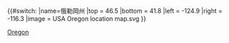 {{#switch:{{{1}}}
|name=俄勒岡州
|top = 46.5
|bottom = 41.8
|left = -124.9
|right = -116.3
|image = USA Oregon location map.svg
}}<noinclude>{{Location map/Info}}
{{Documentation}}
[[Category:美國地理位置圖模板|Oregon]]
</noinclude>